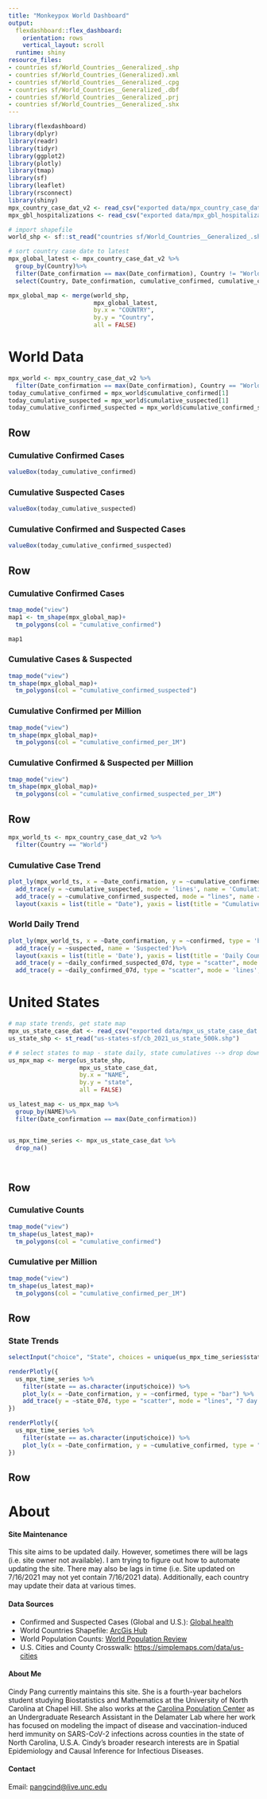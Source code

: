 ```yaml
---
title: "Monkeypox World Dashboard"
output:
  flexdashboard::flex_dashboard:
    orientation: rows
    vertical_layout: scroll
  runtime: shiny
resource_files:
- countries sf/World_Countries__Generalized_.shp
- countries sf/World_Countries_(Generalized).xml
- countries sf/World_Countries__Generalized_.cpg
- countries sf/World_Countries__Generalized_.dbf
- countries sf/World_Countries__Generalized_.prj
- countries sf/World_Countries__Generalized_.shx
---
```


```r
library(flexdashboard)
library(dplyr)
library(readr)
library(tidyr)
library(ggplot2)
library(plotly)
library(tmap)
library(sf)
library(leaflet)
library(rsconnect)
library(shiny)
mpx_country_case_dat_v2 <- read_csv("exported data/mpx_country_case_dat_v2.csv")
mpx_gbl_hospitalizations <- read_csv("exported data/mpx_gbl_hospitalizations.csv")
```



```r
# import shapefile
world_shp <- sf::st_read("countries sf/World_Countries__Generalized_.shp")

# sort country case date to latest 
mpx_global_latest <- mpx_country_case_dat_v2 %>%
  group_by(Country)%>%
  filter(Date_confirmation == max(Date_confirmation), Country != "World")%>%
  select(Country, Date_confirmation, cumulative_confirmed, cumulative_confirmed_suspected, cumulative_confirmed_per_1M, cumulative_confirmed_suspected_per_1M)

mpx_global_map <- merge(world_shp,
                        mpx_global_latest,
                        by.x = "COUNTRY", 
                        by.y = "Country", 
                        all = FALSE)


```
World Data
===========================================================================================

```r
mpx_world <- mpx_country_case_dat_v2 %>%
  filter(Date_confirmation == max(Date_confirmation), Country == "World")
today_cumulative_confirmed = mpx_world$cumulative_confirmed[1]
today_cumulative_suspected = mpx_world$cumulative_suspected[1]
today_cumulative_confirmed_suspected = mpx_world$cumulative_confirmed_suspected[1]

```
Row 
---------------------------------------------------------------------------------------------

### Cumulative Confirmed Cases
```r
valueBox(today_cumulative_confirmed)
```

### Cumulative Suspected Cases
```r
valueBox(today_cumulative_suspected)
```

### Cumulative Confirmed and Suspected Cases
```r
valueBox(today_cumulative_confirmed_suspected)
```


Row { .tabset}
-----------------------------------------------------------------------

### Cumulative Confirmed Cases

```r
tmap_mode("view")
map1 <- tm_shape(mpx_global_map)+
  tm_polygons(col = "cumulative_confirmed")

map1
```

### Cumulative Cases & Suspected

```r

tmap_mode("view")
tm_shape(mpx_global_map)+
  tm_polygons(col = "cumulative_confirmed_suspected")
```


### Cumulative Confirmed per Million

```r
tmap_mode("view")
tm_shape(mpx_global_map)+
  tm_polygons(col = "cumulative_confirmed_per_1M")
```


### Cumulative Confirmed & Suspected per Million
```r
tmap_mode("view")
tm_shape(mpx_global_map)+
  tm_polygons(col = "cumulative_confirmed_suspected_per_1M")
```



Row {.tabset}
-----------------------------------------------------------------------

```r
mpx_world_ts <- mpx_country_case_dat_v2 %>%
  filter(Country == "World")
```


### Cumulative Case Trend
```r
plot_ly(mpx_world_ts, x = ~Date_confirmation, y = ~cumulative_confirmed, type = "scatter", mode = "lines", name = 'Cumulative Confirmed') %>%
  add_trace(y = ~cumulative_suspected, mode = 'lines', name = 'Cumulative Suspected')%>%
  add_trace(y = ~cumulative_confirmed_suspected, mode = "lines", name = "Cummulative Confirmed and Suspected")%>%
  layout(xaxis = list(title = "Date"), yaxis = list(title = "Cumulative Count"))
```

### World Daily Trend

```r
plot_ly(mpx_world_ts, x = ~Date_confirmation, y = ~confirmed, type = 'bar', name = 'Confirmed')%>%
  add_trace(y = ~suspected, name = 'Suspected')%>%
  layout(xaxis = list(title = 'Date'), yaxis = list(title = 'Daily Count'), barmode = 'stack')%>%
  add_trace(y = ~daily_confirmed_suspected_07d, type = "scatter", mode = 'lines', name = "7-day Rolling Average: Confirmed + Suspected")%>%
  add_trace(y = ~daily_confirmed_07d, type = "scatter", mode = 'lines', name = "7-day Rolling Average: Confirmed, only")
```


United States
===========================================================================================
```r
# map state trends, get state map
mpx_us_state_case_dat <- read_csv("exported data/mpx_us_state_case_dat.csv")
us_state_shp <- st_read("us-states-sf/cb_2021_us_state_500k.shp")

# # select states to map - state daily, state cumulatives --> drop down menu 
us_mpx_map <- merge(us_state_shp,
                    mpx_us_state_case_dat,
                    by.x = "NAME",
                    by.y = "state",
                    all = FALSE)

us_latest_map <- us_mpx_map %>%
  group_by(NAME)%>%
  filter(Date_confirmation == max(Date_confirmation))


us_mpx_time_series <- mpx_us_state_case_dat %>%
  drop_na()
  
  
```

Row {.tabset}
----------------------------------------------------------------------------------
### Cumulative Counts
```r
tmap_mode("view")
tm_shape(us_latest_map)+
  tm_polygons(col = "cumulative_confirmed")

```

### Cumulative per Million
```r
tmap_mode("view")
tm_shape(us_latest_map)+
  tm_polygons(col = "cumulative_confirmed_per_1M")

```


Row 
-------------------------------------------------------------------
### State Trends 

```r
selectInput("choice", "State", choices = unique(us_mpx_time_series$state))

renderPlotly({
  us_mpx_time_series %>%
    filter(state == as.character(input$choice)) %>%
    plot_ly(x = ~Date_confirmation, y = ~confirmed, type = "bar") %>%
    add_trace(y = ~state_07d, type = "scatter", mode = "lines", "7 day rolling average")
})

renderPlotly({
  us_mpx_time_series %>%
    filter(state == as.character(input$choice)) %>%
    plot_ly(x = ~Date_confirmation, y = ~cumulative_confirmed, type = "scatter", mode = "lines") 
})


```




Row 
-----------------------------------------------

About
======================================================================================
#### Site Maintenance 
  This site aims to be updated daily. However, sometimes there will be lags (i.e. site owner not available). I am trying to figure out how to automate updating the site. There may also be lags in time (i.e. Site updated on 7/16/2021 may not yet contain 7/16/2021 data). Additionally, each country may update their data at various times. 
  
#### Data Sources
- Confirmed and Suspected Cases (Global and U.S.): [Global.health](https://github.com/globaldothealth/monkeypox)
- World Countries Shapefile: [ArcGis Hub](https://hub.arcgis.com/datasets/esri::world-countries-generalized/about)
- World Population Counts: [World Population Review](https://worldpopulationreview.com/countries)
- U.S. Cities and County Crosswalk: [https://simplemaps.com/data/us-cities](https://simplemaps.com/data/us-cities)

#### About Me
  Cindy Pang currently maintains this site. She is a fourth-year bachelors student studying Biostatistics and Mathematics at the University of North Carolina at Chapel Hill. She also works at the [Carolina Population Center](https://www.cpc.unc.edu/) as an Undergraduate Research Assistant in the Delamater Lab where her work has focused on modeling the impact of disease and vaccination-induced herd immunity on SARS-CoV-2 infections across counties in the state of North Carolina, U.S.A. Cindy's broader research interests are in Spatial Epidemiology and Causal Inference for Infectious Diseases. 
  
#### Contact 
Email: [pangcind@live.unc.edu](pangcind@live.unc.edu)
